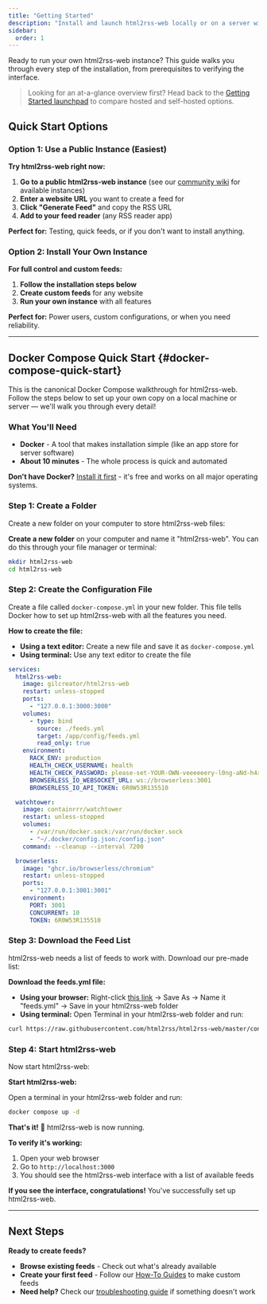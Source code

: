 ```yaml
---
title: "Getting Started"
description: "Install and launch html2rss-web locally or on a server with this step-by-step Docker walkthrough."
sidebar:
  order: 1
---
```


Ready to run your own html2rss-web instance? This guide walks you through every step of the installation, from prerequisites to verifying the interface.

> Looking for an at-a-glance overview first? Head back to the [Getting Started launchpad](/getting-started/) to compare hosted and self-hosted options.

## Quick Start Options

### Option 1: Use a Public Instance (Easiest)

**Try html2rss-web right now:**

1. **Go to a public html2rss-web instance** (see our [community wiki](https://github.com/html2rss/html2rss-web/wiki/Instances) for available instances)
2. **Enter a website URL** you want to create a feed for
3. **Click "Generate Feed"** and copy the RSS URL
4. **Add to your feed reader** (any RSS reader app)

**Perfect for:** Testing, quick feeds, or if you don't want to install anything.

### Option 2: Install Your Own Instance

**For full control and custom feeds:**

1. **Follow the installation steps below**
2. **Create custom feeds** for any website
3. **Run your own instance** with all features

**Perfect for:** Power users, custom configurations, or when you need reliability.

---

## Docker Compose Quick Start {#docker-compose-quick-start}

This is the canonical Docker Compose walkthrough for html2rss-web. Follow the steps below to set up your own copy on a local machine or server — we'll walk you through every detail!

### What You'll Need

- **Docker** - A tool that makes installation simple (like an app store for server software)
- **About 10 minutes** - The whole process is quick and automated

**Don't have Docker?** [Install it first](https://docs.docker.com/get-started/) - it's free and works on all major operating systems.

### Step 1: Create a Folder

Create a new folder on your computer to store html2rss-web files:

**Create a new folder** on your computer and name it "html2rss-web". You can do this through your file manager or terminal:

```bash
mkdir html2rss-web
cd html2rss-web
```

### Step 2: Create the Configuration File

Create a file called `docker-compose.yml` in your new folder. This file tells Docker how to set up html2rss-web with all the features you need.

**How to create the file:**

- **Using a text editor:** Create a new file and save it as `docker-compose.yml`
- **Using terminal:** Use any text editor to create the file

```yaml
services:
  html2rss-web:
    image: gilcreator/html2rss-web
    restart: unless-stopped
    ports:
      - "127.0.0.1:3000:3000"
    volumes:
      - type: bind
        source: ./feeds.yml
        target: /app/config/feeds.yml
        read_only: true
    environment:
      RACK_ENV: production
      HEALTH_CHECK_USERNAME: health
      HEALTH_CHECK_PASSWORD: please-set-YOUR-OWN-veeeeeery-l0ng-aNd-h4rd-to-gue55-Passw0rd!
      BROWSERLESS_IO_WEBSOCKET_URL: ws://browserless:3001
      BROWSERLESS_IO_API_TOKEN: 6R0W53R135510

  watchtower:
    image: containrrr/watchtower
    restart: unless-stopped
    volumes:
      - /var/run/docker.sock:/var/run/docker.sock
      - "~/.docker/config.json:/config.json"
    command: --cleanup --interval 7200

  browserless:
    image: "ghcr.io/browserless/chromium"
    restart: unless-stopped
    ports:
      - "127.0.0.1:3001:3001"
    environment:
      PORT: 3001
      CONCURRENT: 10
      TOKEN: 6R0W53R135510
```

### Step 3: Download the Feed List

html2rss-web needs a list of feeds to work with. Download our pre-made list:

**Download the feeds.yml file:**

- **Using your browser:** Right-click [this link](https://raw.githubusercontent.com/html2rss/html2rss-web/master/config/feeds.yml) → Save As → Name it "feeds.yml" → Save in your html2rss-web folder
- **Using terminal:** Open Terminal in your html2rss-web folder and run:

```bash
curl https://raw.githubusercontent.com/html2rss/html2rss-web/master/config/feeds.yml -o feeds.yml
```

### Step 4: Start html2rss-web

Now start html2rss-web:

**Start html2rss-web:**

Open a terminal in your html2rss-web folder and run:

```bash
docker compose up -d
```

**That's it!** 🎉 html2rss-web is now running.

**To verify it's working:**

1. Open your web browser
2. Go to `http://localhost:3000`
3. You should see the html2rss-web interface with a list of available feeds

**If you see the interface, congratulations!** You've successfully set up html2rss-web.

---

## Next Steps

**Ready to create feeds?**

- **Browse existing feeds** - Check out what's already available
- **Create your first feed** - Follow our [How-To Guides](/web-application/how-to/) to make custom feeds
- **Need help?** Check our [troubleshooting guide](/troubleshooting/troubleshooting) if something doesn't work
